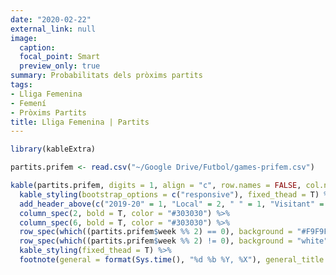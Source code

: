 ```yaml
---
date: "2020-02-22"
external_link: null
image:
  caption: 
  focal_point: Smart
  preview_only: true
summary: Probabilitats dels pròxims partits
tags:
- Lliga Femenina
- Femení
- Pròxims Partits
title: Lliga Femenina | Partits
---
```


```r
library(kableExtra)

partits.prifem <- read.csv("~/Google Drive/Futbol/games-prifem.csv")

kable(partits.prifem, digits = 1, align = "c", row.names = FALSE, col.names = c("Jornada", "Equip", "Guanyar", "Empatar", "Guanyar", "Equip"))  %>%
  kable_styling(bootstrap_options = c("responsive"), fixed_thead = T) %>%
  add_header_above(c("2019-20" = 1, "Local" = 2, " " = 1, "Visitant" = 2), background = "white") %>%
  column_spec(2, bold = T, color = "#303030") %>%
  column_spec(6, bold = T, color = "#303030") %>%
  row_spec(which((partits.prifem$week %% 2) == 0), background = "#F9F9F9") %>%
  row_spec(which((partits.prifem$week %% 2) != 0), background = "white") %>%
  kable_styling(fixed_thead = T) %>%
  footnote(general = format(Sys.time(), "%d %b %Y, %X"), general_title = "Actualitzat:", footnote_as_chunk = T)
```
